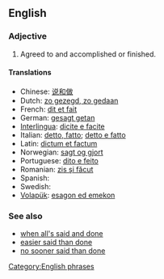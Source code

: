 ==English==

===Adjective===
{{infl|en|adjective|head=[[said]] and [[done]]}}

# {{idiom}} Agreed to and accomplished or finished.
{{rfex}}

====Translations====
* Chinese: [[说和做]]
* Dutch: [[zo gezegd, zo gedaan]]
* French: [[dit et fait]]
* German: [[gesagt getan]]
* [[Interlingua]]: [[dicite e facite]]
* Italian: [[detto, fatto]]; [[detto e fatto]]
* Latin: [[dictum et factum]]
* Norwegian: [[sagt og gjort]]
* Portuguese: [[dito e feito]]
* Romanian: [[zis şi făcut]]
* Spanish: {{t-|es|dicho y hecho}}
* Swedish: {{t|sv|sagt och gjort}}
* [[Volapük]]: [[esagon ed emekon]]

===See also===
* [[when all's said and done]]
* [[easier said than done]]
* [[no sooner said than done]]

[[Category:English phrases]]